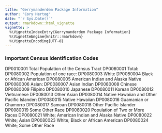 ```yaml
---
title: "Gerrymanderdem Package Information"
author: "Cory Hertog"
date: "`r Sys.Date()`"
output: rmarkdown::html_vignette
vignette: >
  %\VignetteIndexEntry{Gerrymanderdem Package Information}
  %\VignetteEngine{knitr::rmarkdown}
  %\VignetteEncoding{UTF-8}
---
```


### Important Census Identification Codes
DP0010001 Total Population of the Census Tract
DP0080001 Total:
DP0080002 Population of one race:
DP0080003 White
DP0080004 Black or African American
DP0080005 American Indian and Alaska Native
DP0080006 Asian:
DP0080007 Asian Indian
DP0080008 Chinese
DP0080009 Filipino
DP0080010 Japanese
DP0080011 Korean
DP0080012 Vietnamese
DP0080013 Other Asian
DP0080014 Native Hawaiian and Other Pacific Islander:
DP0080015 Native Hawaiian
DP0080016 Guamanian or Chamorro
DP0080017 Samoan
DP0080018 Other Pacific Islander
DP0080019 Some Other Race
DP0080020 Population of Two or More Races
DP0080021 White; American Indian and Alaska Native
DP0080022 White; Asian
DP0080023 White; Black or African American
DP0080024 White; Some Other Race

